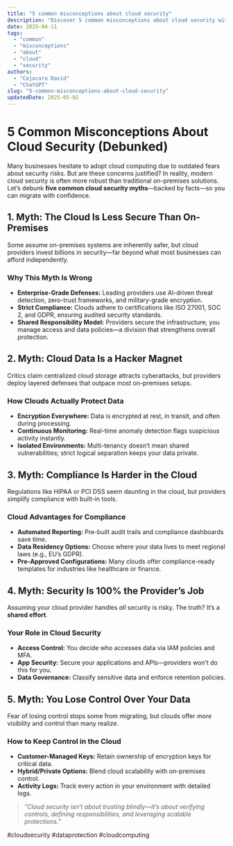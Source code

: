 ```yaml
---
title: "5 common misconceptions about cloud security"
description: "Discover 5 common misconceptions about cloud security with this in-depth guide, providing actionable insights and practical tips to boost your knowledge and results."
date: 2025-04-11
tags:
  - "common"
  - "misconceptions"
  - "about"
  - "cloud"
  - "security"
authors:
  - "Cojocaru David"
  - "ChatGPT"
slug: "5-common-misconceptions-about-cloud-security"
updatedDate: 2025-05-02
---
```


# 5 Common Misconceptions About Cloud Security (Debunked)

Many businesses hesitate to adopt cloud computing due to outdated fears about security risks. But are these concerns justified? In reality, modern cloud security is often more robust than traditional on-premises solutions. Let’s debunk **five common cloud security myths**—backed by facts—so you can migrate with confidence.  

## 1. Myth: The Cloud Is Less Secure Than On-Premises  

Some assume on-premises systems are inherently safer, but cloud providers invest billions in security—far beyond what most businesses can afford independently.  

### Why This Myth Is Wrong  
- **Enterprise-Grade Defenses:** Leading providers use AI-driven threat detection, zero-trust frameworks, and military-grade encryption.  
- **Strict Compliance:** Clouds adhere to certifications like ISO 27001, SOC 2, and GDPR, ensuring audited security standards.  
- **Shared Responsibility Model:** Providers secure the infrastructure; you manage access and data policies—a division that strengthens overall protection.  

## 2. Myth: Cloud Data Is a Hacker Magnet  

Critics claim centralized cloud storage attracts cyberattacks, but providers deploy layered defenses that outpace most on-premises setups.  

### How Clouds Actually Protect Data  
- **Encryption Everywhere:** Data is encrypted at rest, in transit, and often during processing.  
- **Continuous Monitoring:** Real-time anomaly detection flags suspicious activity instantly.  
- **Isolated Environments:** Multi-tenancy doesn’t mean shared vulnerabilities; strict logical separation keeps your data private.  

## 3. Myth: Compliance Is Harder in the Cloud  

Regulations like HIPAA or PCI DSS seem daunting in the cloud, but providers simplify compliance with built-in tools.  

### Cloud Advantages for Compliance  
- **Automated Reporting:** Pre-built audit trails and compliance dashboards save time.  
- **Data Residency Options:** Choose where your data lives to meet regional laws (e.g., EU’s GDPR).  
- **Pre-Approved Configurations:** Many clouds offer compliance-ready templates for industries like healthcare or finance.  

## 4. Myth: Security Is 100% the Provider’s Job  

Assuming your cloud provider handles *all* security is risky. The truth? It’s a **shared effort**.  

### Your Role in Cloud Security  
- **Access Control:** You decide who accesses data via IAM policies and MFA.  
- **App Security:** Secure your applications and APIs—providers won’t do this for you.  
- **Data Governance:** Classify sensitive data and enforce retention policies.  

## 5. Myth: You Lose Control Over Your Data  

Fear of losing control stops some from migrating, but clouds offer *more* visibility and control than many realize.  

### How to Keep Control in the Cloud  
- **Customer-Managed Keys:** Retain ownership of encryption keys for critical data.  
- **Hybrid/Private Options:** Blend cloud scalability with on-premises control.  
- **Activity Logs:** Track every action in your environment with detailed logs.  

> _"Cloud security isn’t about trusting blindly—it’s about verifying controls, defining responsibilities, and leveraging scalable protections."_  

#cloudsecurity #dataprotection #cloudcomputing